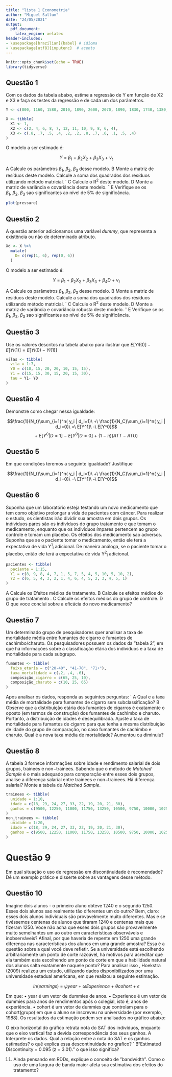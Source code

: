 ```yaml
---
title: "lista 1 Econometria"
author: "Miguel Sallum"
date: "24/05/2021"
output: 
  pdf_document:
    latex_engine: xelatex
header-includes:
- \usepackage[brazilian]{babel} # idioma
- \usepackage[utf8]{inputenc}  # acento
---
```


```r
knitr::opts_chunk$set(echo = TRUE)
library(tidyverse)
```

## Questão 1

Com os dados da tabela abaixo, estime a regressão de Y em função de X2 e X3 e faça os testes da regressão e de cada um dos parâmetros.

```r

Y <- c(800, 1160, 1580, 2010, 1890, 2600, 2070, 1890, 1830, 1740, 1380, 1060)

X <- tibble(
  X1 <- 1,
  X2 <- c(2, 4, 6, 8, 7, 12, 11, 10, 9, 8, 6, 4),
  X3 <- c(.8, .7, .5, .4, .2, .2, .8, .7, .6, .1, .5, .4)
)
```

O modelo a ser estimado é:

$$Y\ =\ \beta_1\ +\ \beta_2X_2\ +\ \beta_3X_3\ +\ v_t$$

A Calcule os parâmetros $\beta_{1},\ \beta_{2},\ \beta_{3}$ desse modelo.
B Monte a matriz de resíduos deste modelo. Calcule a soma dos quadrados dos
resíduos utilizando método matricial. ´
C Calcule o R^2^ deste modelo.
D Monte a matriz de variância e covariância deste modelo. ˆ
E Verifique se os $\beta_{1},\ \beta_{2},\ \beta_{3}$ sao significantes ao nível de 5% de significância.

```r
plot(pressure)
```

## Questão 2

A questão anterior adicionamos uma variável *dummy*, que representa a existência ou não de determinado atributo. 

```r
Xd <- X %>%
  mutate(
    D= c(rep(1, 6), rep(0, 6))
  )
```

O modelo a ser estimado é:

$$Y\ =\ \beta_1\ +\ \beta_2X_2\ +\ \beta_3X_3\ +\ \beta_4D\ +\ v_t$$

A Calcule os parâmetros $\beta_{1},\ \beta_{2},\ \beta_{3}$ desse modelo.
B Monte a matriz de resíduos deste modelo. Calcule a soma dos quadrados dos
resíduos utilizando método matricial. ´
C Calcule o R^2^ deste modelo.
D Monte a matriz de variância e covariância robusta deste modelo. ˆ
E Verifique se os $\beta_{1},\ \beta_{2},\ \beta_{3}$ sao significantes ao nível de 5% de significância.

## Questão 3

Use os valores descritos na tabela abaixo para ilustrar que $E[Yi(0)] − E[Yi(1)] =E[Yi(0) − Yi(1)]$

```r
vilas <- tibble(
  vila = 1:7,
  Y0 = c(10, 15, 20, 20, 10, 15, 15),
  Y1 = c(15, 15, 30, 15, 20, 15, 30),
  tau = Y1- Y0
)
```

## Questão 4

Demonstre como chegar nessa igualdade:

$$\frac{1}{N_t}\sum_{i=1}^n( y_i | d_i=1)\ +\ \frac{1}{N_C}\sum_{i=1}^n( y_i | d_i=0)\ =\ E[Y^1]\ -\ E[Y^0]$$\newline $$+\ E[Y^0|D=1]\ -\ E[Y^0|D=0]\ +\ (1\ -\ \pi)(ATT\ -\ ATU) $$

## Questão 5

Em que condições teremos a seguinte igualdade? Justifique

$$\frac{1}{N_t}\sum_{i=1}^n( y_i | d_i=1)\ +\ \frac{1}{N_C}\sum_{i=1}^n( y_i | d_i=0)\ =\ E[Y^1]\ -\ E[Y^0]$$

## Questão 6

Suponha que um laboratório esteja testando um novo medicamento que tem como objetivo prolongar a vida de pacientes com câncer. Para realizar o estudo, os cientistas irão dividir sua amostra em dois grupos. Os indíviduos pares são os indivíduos do grupo tratamento e que tomam o medicamento, enquanto que os indivíduos ímpares pertencem ao grupo controle e tomam um placebo.
Os efeitos dos medicamento sao adversos. Suponha que se o paciente tomar o medicamento, então ele terá a expectativa de vida Y^1^~i~ adicional. De maneira análoga, se o paciente tomar o placebo, então ele terá a expectativa de vida Y^2^~i~ adicional.

```r

pacientes <- tibble(
  paciente = 1:15,
  Y1 = c(8, 9, 8, 4, 7, 1, 5, 7, 5, 4, 5, 10, 5, 10, 2),
  Y2 = c(6, 5, 4, 3, 2, 1, 4, 6, 4, 5, 2, 3, 4, 5, 1)
)
```
A Calcule os Efeitos médios de tratamento.
B Calcule os efeitos médios do grupo de tratamento . 
C Calcule os efeitos médios do grupo de controle. 
D O que voce conclui sobre a eficácia do novo medicamento?

## Questão 7

Um determinado grupo de pesquisadores quer analisar a taxa de mortalidade média entre fumantes de cigarro e fumantes de cachimbo/charuto. Os pesquisadores possuem os dados da ”tabela 2”, em que há informações sobre a classificação etária dos indíviduos e a taxa de mortalidade para cada subgrupo.

```r

fumantes <- tibble(
  faixa_etaria = c("20-40", "41-70", "71+"),
  taxa_mortalidade = c(.2, .4, .6),
  composição_cigarro = c(65, 25, 10),
  composição_charuto = c(10, 25, 65)
)
```

Apos analisar os dados, responda as seguintes perguntas: ´
A Qual e a taxa média de mortalidade para fumantes de cigarro sem subclassificação? 
B Observe que a distribuição etária dos fumantes de cigarros é exatamente o oposto (em termos de construção) dos fumantes de cachimbo e charuto. Portanto, a distribuição de idades é desequilibrada. Ajuste a taxa de mortalidade para fumantes de cigarro para que tenha a mesma distribuição de idade do grupo de comparação, no caso fumantes de cachimbo e charuto. Qual é a nova taxa média de mortalidade? Aumentou ou diminuiu? 

## Questão 8

A tabela 3 fornece informações sobre idade e rendimento salarial de dois grupos, trainees e non−trainees. Sabendo que o método de *Matched Sample* é o mais adequado para comparação entre esses dois grupos, analise a diferença salarial entre trainees e non−trainees. Há diferença salarial? Monte a tabela de *Matched Sample*.

```r

trainees <- tibble(
  unidade = 1:10,
  idade = c(18, 29, 24, 27, 33, 22, 19, 20, 21, 30),
  ganhos = c(9500, 12250, 11000, 11750, 13250, 10500, 9750, 10000, 10250, 12500)
)
non_trainees <- tibble(
  unidade = 1:20,
  idade = c(18, 29, 24, 27, 33, 22, 19, 20, 21, 30),
  ganhos = c(9500, 12250, 11000, 11750, 13250, 10500, 9750, 10000, 10250, 12500)
)

```

# Questão 9

Em qual situação o uso de regressão em discontinuidade é recomendado? Dê um exemplo prático e disserte sobre as vantagens desse método.

## Questão 10

Imagine dois alunos - o primeiro aluno obteve 1240 e o segundo 1250. Esses dois
alunos sao realmente tão diferentes um do outro? Bem, claro: esses dois alunos individuais são provavelmente muito diferentes. Mas e se tivéssemos centenas de alunos que tiraram 1240 e centenas mais que fizeram 1250. Voce não acha que esses dois grupos são provavelmente muito semelhantes um ao outro em características observáveis e inobserváveis? Afinal, por que haveria de repente em 1250 uma grande diferença nas características dos alunos em uma grande amostra? Essa é a questão sobre a qual você deve refletir. Se a universidade está escolhendo arbitrariamente um ponto de corte razoável, há motivos para acreditar que ela também esta escolhendo um ponto de corte em que a habilidade natural dos alunos salta exatamente naquele ponto? Para analisar isso , Hoekstra (2009) realizou um estudo, utilizando dados disponibilizados por uma universidade estadual americana, em que realizou a seguinte estimação. 

$$ln(earnings)\ =\ \psi year\ +\ \omega Experience\ +\ \theta cohort\ +\ \epsilon$$

Em que:
• year é um vetor de dummies de anos.
• Experience é um vetor de dummies para anos de rendimentos após o colegial, isto é, anos de experiência. 
• cohort é um vetor de dummies que controlam para o cohort(grupo) em que o aluno se inscreveu na universidade (por exemplo, 1988).
Os resultados da estimação podem ser analisados no gráfico abaixo:

O eixo horizontal do gráfico retrata nota do SAT dos indivíduos, enquanto que o eixo vertical faz a devida correspondência dos seus ganhos.
A Interprete os dados. Qual a relação entre a nota do SAT e os ganhos estimados? o quê explica essa descontinuidade no grafico? ´
B“Estimated Discontinuity = 0.095 (z = 3.01).” o que isso significa?

11. Ainda pensando em RDDs, explique o conceito de ”bandwidth”. Como o uso de uma largura de banda maior afeta sua estimativa dos efeitos do tratamento?
